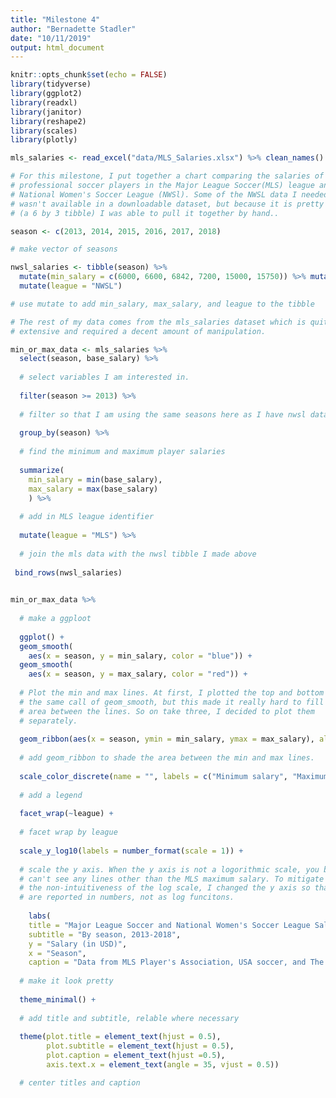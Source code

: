 ```yaml
---
title: "Milestone 4"
author: "Bernadette Stadler"
date: "10/11/2019"
output: html_document
---
```


```r
knitr::opts_chunk$set(echo = FALSE)
library(tidyverse)
library(ggplot2)
library(readxl)
library(janitor)
library(reshape2)
library(scales)
library(plotly)
```

```r
mls_salaries <- read_excel("data/MLS_Salaries.xlsx") %>% clean_names()
```

```r
# For this milestone, I put together a chart comparing the salaries of 
# professional soccer players in the Major League Soccer(MLS) league and the 
# National Women's Soccer League (NWSl). Some of the NWSL data I needed to use 
# wasn't available in a downloadable dataset, but because it is pretty minimal 
# (a 6 by 3 tibble) I was able to pull it together by hand.. 

season <- c(2013, 2014, 2015, 2016, 2017, 2018)

# make vector of seasons 

nwsl_salaries <- tibble(season) %>% 
  mutate(min_salary = c(6000, 6600, 6842, 7200, 15000, 15750)) %>% mutate(max_salary = c(30000, 31500, 37800, 39700, 41700, 44000)) %>% 
  mutate(league = "NWSL")

# use mutate to add min_salary, max_salary, and league to the tibble 

# The rest of my data comes from the mls_salaries dataset which is quite 
# extensive and required a decent amount of manipulation.

min_or_max_data <- mls_salaries %>% 
  select(season, base_salary) %>% 
  
  # select variables I am interested in. 
  
  filter(season >= 2013) %>% 
  
  # filter so that I am using the same seasons here as I have nwsl data for 
  
  group_by(season) %>% 
  
  # find the minimum and maximum player salaries
  
  summarize(
    min_salary = min(base_salary), 
    max_salary = max(base_salary)
    ) %>% 
  
  # add in MLS league identifier 
  
  mutate(league = "MLS") %>%
  
  # join the mls data with the nwsl tibble I made above
  
 bind_rows(nwsl_salaries)
  
```

```r

min_or_max_data %>%
  
  # make a ggploot
  
  ggplot() + 
  geom_smooth(
    aes(x = season, y = min_salary, color = "blue")) +
  geom_smooth(
    aes(x = season, y = max_salary, color = "red")) +
  
  # Plot the min and max lines. At first, I plotted the top and bottom line in
  # the same call of geom_smooth, but this made it really hard to fill in the
  # area between the lines. So on take three, I decided to plot them 
  # separately. 
  
  geom_ribbon(aes(x = season, ymin = min_salary, ymax = max_salary), alpha = 0.05) +
  
  # add geom_ribbon to shade the area between the min and max lines. 
  
  scale_color_discrete(name = "", labels = c("Minimum salary", "Maximum salary")) +
  
  # add a legend
  
  facet_wrap(~league) +
  
  # facet wrap by league 
  
  scale_y_log10(labels = number_format(scale = 1)) +
  
  # scale the y axis. When the y axis is not a logorithmic scale, you basically
  # can't see any lines other than the MLS maximum salary. To mitigate some of
  # the non-intuitiveness of the log scale, I changed the y axis so that values
  # are reported in numbers, not as log funcitons. 
  
    labs(
    title = "Major League Soccer and National Women's Soccer League Salaries",
    subtitle = "By season, 2013-2018",
    y = "Salary (in USD)",
    x = "Season", 
    caption = "Data from MLS Player's Association, USA soccer, and The Equalizer.") +
  
  # make it look pretty
  
  theme_minimal() +
  
  # add title and subtitle, relable where necessary 
  
  theme(plot.title = element_text(hjust = 0.5), 
        plot.subtitle = element_text(hjust = 0.5),
        plot.caption = element_text(hjust =0.5),
        axis.text.x = element_text(angle = 35, vjust = 0.5))

  # center titles and caption
```